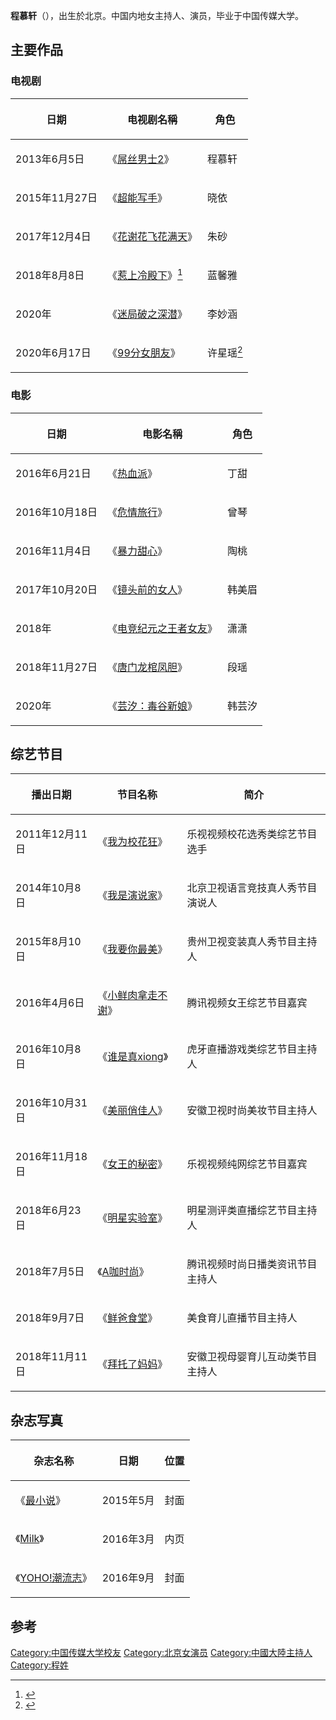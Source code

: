 {{艺人
|姓名 = 程慕轩
|类型 = 女艺人
|图片 = 
|图片尺寸 = 
|外文名 = 
|罗马拼音 = 
|昵称 = 
|国籍 = {{PRC}}
|民族 = [[汉族|汉族]]
|籍贯 = [[北京|北京]]
|出生日期 = {{Birth date and age|1993|12|14}}
|出生地点 = {{CHN}}[[北京|北京]]
|职业 = 主持人、演员
|特长 = 
|教育程度 = 大學 ([[中国传媒大学|中国传媒大学]])
|出道地点 = {{CHN}}
|出道日期 = 
|出道作 = 
|身高 = 
|体重 = 
|经纪公司 = [[东方风行（北京）传媒文化有限公司|东方风行（北京）传媒文化有限公司]]
|网站 = 
|相关团体 = 
|module= 
}}
'''程慕轩'''（{{bd|1993年|12月14日|catIdx=Kong, Xueer}}），出生於北京。中国内地女主持人、演员，毕业于中国传媒大学。

==主要作品==
=== 电视剧 ===
{| class="wikitable" style="text-align:center; font-size:90%;" width=70%
|-
!日期
!电视剧名稱
!角色
|-
| 2013年6月5日 || 《[[屌丝男士2|屌丝男士2]]》||程慕轩
|-
| 2015年11月27日 || 《[[超能写手|超能写手]]》||晓依
|-
| 2017年12月4日 || 《[[花谢花飞花满天|花谢花飞花满天]]》||朱砂
|-
| 2018年8月8日 || 《[[惹上冷殿下|惹上冷殿下]]》<ref>{{Cite web|title=程慕轩《惹上冷殿下》热播 最不的称职女反派--人民网娱乐频道--人民网|url=http://ent.people.com.cn/n1/2018/0904/c1012-30271828.html|accessdate=2020-10-30|work=ent.people.com.cn}}</ref>||蓝馨雅
|-
| 2020年 || 《[[迷局破之深潜|迷局破之深潜]]》||李妙涵
|-
| 2020年6月17日 || 《[[99分女朋友|99分女朋友]]》||许星瑶<ref>{{Cite web|title=程慕轩《99分女朋友》霸气上线 演绎痴情女总裁|url=https://ent.163.com/20/0618/13/FFDJDQA5000380BQ.html|accessdate=2020-10-30|date=2020-06-18|last=网易|work=ent.163.com}}</ref>
|}
===电影 ===
{| class="wikitable" style="text-align:center; font-size:90%;" width=70%
|-
!日期
!电影名稱
!角色
|-
| 2016年6月21日 || 《[[热血派|热血派]]》||丁甜
|-
| 2016年10月18日 || 《[[危情旅行|危情旅行]]》||曾琴
|-
| 2016年11月4日 || 《[[暴力甜心|暴力甜心]]》||陶桃
|-
| 2017年10月20日 || 《[[镜头前的女人|镜头前的女人]]》||韩美眉
|-
| 2018年 || 《[[电竞纪元之王者女友|电竞纪元之王者女友]]》||潇潇
|-
| 2018年11月27日 || 《[[唐门龙棺凤胆|唐门龙棺凤胆]]》||段瑶
|-
| 2020年 || 《[[芸汐：毒谷新娘|芸汐：毒谷新娘]]》||韩芸汐
|}

==综艺节目==
{| class="wikitable" style="text-align:center; font-size:90%;" width=70%
|-
!播出日期
!节目名称
!简介
|-
| 2011年12月11日 || 《[[我为校花狂|我为校花狂]]》||乐视视频校花选秀类综艺节目选手
|-
| 2014年10月8日 || 《[[我是演说家|我是演说家]]》||北京卫视语言竞技真人秀节目演说人
|-
| 2015年8月10日 || 《[[我要你最美|我要你最美]]》||贵州卫视变装真人秀节目主持人
|-
| 2016年4月6日 || 《[[小鲜肉拿走不谢|小鲜肉拿走不谢]]》||腾讯视频女王综艺节目嘉宾
|-
| 2016年10月8日 || 《[[谁是真xiong|谁是真xiong]]》||虎牙直播游戏类综艺节目主持人
|-
| 2016年10月31日 || 《[[美丽俏佳人|美丽俏佳人]]》||安徽卫视时尚美妆节目主持人
|-
| 2016年11月18日 || 《[[女王的秘密|女王的秘密]]》||乐视视频纯网综艺节目嘉宾
|-
| 2018年6月23日 || 《[[明星实验室|明星实验室]]》||明星测评类直播综艺节目主持人
|-
| 2018年7月5日 || 《[[A咖时尚|A咖时尚]]》||腾讯视频时尚日播类资讯节目主持人
|-
| 2018年9月7日 || 《[[鲜爸食堂|鲜爸食堂]]》||美食育儿直播节目主持人
|-
| 2018年11月11日 || 《[[拜托了妈妈|拜托了妈妈]]》||安徽卫视母婴育儿互动类节目主持人
|}
==杂志写真==
{| class="wikitable" style="text-align:center; font-size:90%;" width=70%
|-
!杂志名称
!日期
!位置
|-
| 《[[最小说|最小说]]》 || 2015年5月||封面
|-
| 《[[Milk|Milk]]》 || 2016年3月||内页
|-
|《[[YOHO!潮流志|YOHO!潮流志]]》 || 2016年9月||封面
|}

==参考==
{{reflist}}
[[Category:中国传媒大学校友|Category:中国传媒大学校友]]
[[Category:北京女演员|Category:北京女演员]]
[[Category:中國大陸主持人|Category:中國大陸主持人]]
[[Category:程姓|Category:程姓]]
